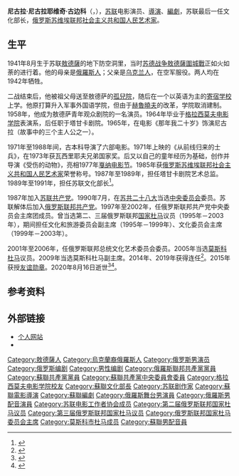 {{NoteTA|G1=Movie|G2=人名}}
{{Infobox officeholder
|image        = Nikolai Gubenko (cropped).jpg
|name         = 尼古拉·古边科
|native_name  = {{lang|ru|Николай Губенко}}
|office       = 苏联文化部长
|term_start   = 1989年11月21日
|term_end     = 1991年11月27日
|president    = [[米哈伊尔·谢尔盖耶维奇·戈尔巴乔夫|米哈伊尔·戈尔巴乔夫]]
|premier      = [[尼古拉·伊万诺维奇·雷日科夫|尼古拉·雷日科夫]]<br>[[瓦连京·谢尔盖耶维奇·帕夫洛夫|瓦连京·帕夫洛夫]]<br>[[伊万·斯捷潘诺维奇·西拉耶夫|伊万·西拉耶夫]]
|predecessor  = [[瓦西里·格奥尔基耶维奇·扎哈罗夫|瓦西里·扎哈罗夫]]
|successor    = 职位废除
|birth_date   = 1941年8月17日
|birth_place  = {{URS}}[[乌克兰苏维埃社会主义共和国|乌克兰苏维埃社会主义共和国]][[敖德薩|敖德薩]]
|death_date   = {{death date and age|2020|8|16|1941|8|17|df=yes}}
|death_place  = {{RUS}}莫斯科
|party        = [[俄罗斯联邦共产党|俄罗斯联邦共产党]]<br>[[苏联共产党|苏联共产党]]
|spouse       = 
|profession   = 
|awards       = {{{!}} style="background: transparent"
{{!}} {{俄罗斯友谊勋章}} 
{{!}}}
{{{!}} style="background:transparent"
{{!}} {{苏俄人民艺术家|1985}}{{!!}}{{苏俄功勋艺术家|1974}}
{{!}}}
}}
'''尼古拉·尼古拉耶维奇·古边科'''（{{lang-ru|Николай Николаевич Губенко}}，{{bd|1941年|8月17日|2020年|8月16日|catIdx=Gubenko}}），[[苏联|苏联]]电影演员、[[電影導演|導演]]、[[編劇|編劇]]，苏联最后一任文化部长，[[俄罗斯苏维埃联邦社会主义共和国人民艺术家|俄罗斯苏维埃联邦社会主义共和国人民艺术家]]。

==生平==
1941年8月生于苏联[[敖德薩|敖德薩]]的地下防空洞里，当时[[苏德战争|苏德战争]][[敖德薩圍城戰_(1941年)|敖德薩圍城戰]]正如火如荼的进行着。他的母亲是[[俄羅斯人|俄羅斯人]]；父亲是[[乌克兰族|乌克兰人]]，在空军服役。两人均在1942年牺牲。

二战结束后，他被祖父母送至敖德萨的[[孤兒院|孤兒院]]，随后在一个以英语为主的[[寄宿学校|寄宿学校]]上学。他原打算升入军事外国语学院，但由于[[尼基塔·謝爾蓋耶維奇·赫魯曉夫|赫魯曉夫]]的改革，学院取消建制。1958年，他成为敖德萨青年观众剧院的一名演员。1964年毕业于[[格拉西莫夫电影学院|格拉西莫夫电影学院]]表演系，后任职于塔甘卡剧院。1965年，在电影《那年我二十岁》饰演尼古拉（故事中的三个主人公之一）。

1971年至1988年间，古本科导演了六部电影。1971年上映的《从前线归来的士兵》，在1973年获瓦西里耶夫兄弟国家奖。后又以自己的童年经历为基础，创作并导演《受伤的动物》，亮相1977年[[戛纳电影节|戛纳电影节]]。1985年获[[俄罗斯苏维埃联邦社会主义共和国人民艺术家|俄罗斯苏维埃联邦社会主义共和国人民艺术家]]荣誉称号。1987年至1989年，担任塔甘卡剧院艺术总监。1989年至1991年，担任苏联文化部长<ref>{{cite web |title=Умер Николай Губенко |url=https://ria.ru/20200816/1575852264.html |publisher=[[俄罗斯新闻社|РИА Новости]] |language=ru |date=2020-08-16 |accessdate=2020-08-16 |archive-date=2020-08-16 |archive-url=https://web.archive.org/web/20200816161801/https://ria.ru/20200816/1575852264.html |dead-url=no }}</ref>。

1987年加入[[苏联共产党|苏联共产党]]。1990年7月，在[[苏共二十八大|苏共二十八大]]当选[[苏联共产党中央委员会|中央委员会]]委员。苏联解体后加入[[俄罗斯联邦共产党|俄罗斯联邦共产党]]。1997年至2002年，任俄罗斯联邦共产党中央委员会主席团成员。曾当选第二、三届俄罗斯联邦[[国家杜马|国家杜马]]议员（1995年－2003年），期间担任文化和旅游委员会副主席（1995年－1999年）、文化委员会主席（1999年－2003年）。

2001年至2006年，任俄罗斯联邦总统文化艺术委员会委员。2005年当选[[莫斯科|莫斯科]][[杜马|杜马]]议员。2009年当选莫斯科杜马副主席。2014年、2019年获得连任<ref>{{cite web |title=Зампредседателя Мосгордумы избраны Николай Губенко и Степан Орлов |url=https://rg.ru/2019/09/19/zampredsedatelia-mosgordumy-izbrany-nikolaj-gubenko-i-stepan-orlov.html |website=rg.ru |language=ru |date=2019-09-19 |accessdate=2020-08-16 |archive-date=2020-02-20 |archive-url=https://web.archive.org/web/20200220124919/https://rg.ru/2019/09/19/zampredsedatelia-mosgordumy-izbrany-nikolaj-gubenko-i-stepan-orlov.html |dead-url=no }}</ref>。2015年获授[[友谊勋章_(俄罗斯)|友谊勋章]]。2020年8月16日逝世<ref>{{cite web|url=https://tass.ru/obschestvo/9212347|title=Умер актер Николай Губенко|date=2020-08-16|language=ru|work=[[俄通社-塔斯社|ТАСС]]|accessdate=2020-08-16|archive-date=2020-08-17|archive-url=https://web.archive.org/web/20200817163731/https://tass.ru/obschestvo/9212347/|dead-url=no}}</ref><ref>{{cite web |title=Умер депутат Мосгордумы Николай Губенко |url=https://www.interfax.ru/moscow/721959 |publisher=[[国际文传电讯社|Интерфакс]] |language=ru |date=2020-08-16 |accessdate=2020-08-16 |archive-date=2020-08-16 |archive-url=https://web.archive.org/web/20200816203145/https://www.interfax.ru/moscow/721959 |dead-url=no }}</ref>。

==参考资料==
{{Reflist}}

==外部链接==
*[http://gubenko.mos.ru/ 个人网站] {{Wayback|url=http://gubenko.mos.ru/ |date=20200803150630 }}
*{{IMDb name|0345536}}
{{Authority control}}

{{DEFAULTSORT:Gubenko, Nikolai}}
[[Category:敖德薩人|Category:敖德薩人]]
[[Category:烏克蘭裔俄羅斯人|Category:烏克蘭裔俄羅斯人]]
[[Category:俄罗斯男演员|Category:俄罗斯男演员]]
[[Category:俄罗斯编剧|Category:俄罗斯编剧]]
[[Category:男性编剧|Category:男性编剧]]
[[Category:俄羅斯聯邦共產黨黨員|Category:俄羅斯聯邦共產黨黨員]]
[[Category:蘇聯共產黨黨員|Category:蘇聯共產黨黨員]]
[[Category:蘇聯共產黨中央委員會委員|Category:蘇聯共產黨中央委員會委員]]
[[Category:格拉西莫夫电影学院校友|Category:格拉西莫夫电影学院校友]]
[[Category:蘇聯文化部長|Category:蘇聯文化部長]]
[[Category:苏联剧作家|Category:苏联剧作家]]
[[Category:蘇聯電影導演|Category:蘇聯電影導演]]
[[Category:蘇聯編劇|Category:蘇聯編劇]]
[[Category:俄羅斯舞台男演員|Category:俄羅斯舞台男演員]]
[[Category:俄羅斯男配音演員|Category:俄羅斯男配音演員]]
[[Category:苏联电影工作者协会成员|Category:苏联电影工作者协会成员]]
[[Category:第二届俄罗斯联邦国家杜马议员|Category:第二届俄罗斯联邦国家杜马议员]]
[[Category:第三届俄罗斯联邦国家杜马议员|Category:第三届俄罗斯联邦国家杜马议员]]
[[Category:俄罗斯联邦国家杜马委员会主席|Category:俄罗斯联邦国家杜马委员会主席]]
[[Category:莫斯科市杜马成员|Category:莫斯科市杜马成员]]
[[Category:蘇聯男配音員|Category:蘇聯男配音員]]